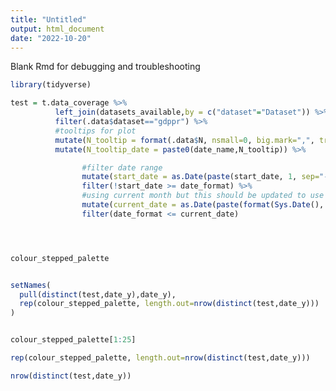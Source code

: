 ```yaml
---
title: "Untitled"
output: html_document
date: "2022-10-20"
---
```


Blank Rmd for debugging and troubleshooting

```r

library(tidyverse)

test = t.data_coverage %>%
          left_join(datasets_available,by = c("dataset"="Dataset")) %>%
          filter(.data$dataset=="gdppr") %>%
          #tooltips for plot
          mutate(N_tooltip = format(.data$N, nsmall=0, big.mark=",", trim=TRUE)) %>%
          mutate(N_tooltip_date = paste0(date_name,N_tooltip)) %>%

                #filter date range
                mutate(start_date = as.Date(paste(start_date, 1, sep="-"), "%Y-%m-%d")) %>%
                filter(!start_date >= date_format) %>%
                #using current month but this should be updated to use production ym in future
                mutate(current_date = as.Date(paste(format(Sys.Date(), "%Y-%m"), 1, sep="-"), "%Y-%m-%d")) %>%
                filter(date_format <= current_date)




colour_stepped_palette


setNames(
  pull(distinct(test,date_y),date_y),
  rep(colour_stepped_palette, length.out=nrow(distinct(test,date_y)))
)


colour_stepped_palette[1:25]

rep(colour_stepped_palette, length.out=nrow(distinct(test,date_y)))

nrow(distinct(test,date_y))

```


